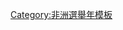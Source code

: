 {{Navbox
|name  = 烏干達選舉
|title = {{flagicon|Uganda}} {{Link-en|烏干達選舉|Elections in Uganda|烏干達選舉及公投}}
|state = {{{state|autocollapse}}}
|style = wide
|bodyclass = hlist

|group1 = [[烏干達國家元首|總統選舉]]
|list1 =
* {{Link-en|1996年烏干達總統選舉|1996 Ugandan presidential election|1996年}}
* {{Link-en|2001年烏干達總統選舉|2001 Ugandan presidential election|2001年}}
* {{Link-en|2006年烏干達大選|2006 Ugandan general election|2006年}}
* {{Link-en|2011年烏干達大選|2011 Ugandan general election|2011年}}
* {{Link-en|2016年烏干達大選|2016 Ugandan general election|2016年}}
* [[2021年烏干達大選|2021年]]

|group2 = [[乌干达议会|議會選舉]]
|list2 =
* {{Link-en|1958年烏干達大選|1958 Ugandan general election|1958年}}
* {{Link-en|1961年烏干達大選|1961 Ugandan general election|1961年}}
* {{Link-en|1962年烏干達大選|1962 Ugandan general election|1962年}}
* {{Link-en|1980年烏干達大選|1980 Ugandan general election|1980年}}
* {{Link-en|1989年烏干達大選|1989 Ugandan general election|1989年}}
* {{Link-en|1994年烏干達制憲議會選舉|1994 Ugandan Constituent Assembly election|1994年}}
* {{Link-en|1996年烏干達議會選舉|1996 Ugandan parliamentary election|1996年}}
* {{Link-en|2001年烏干達議會選舉|2001 Ugandan parliamentary election|2001年}}
* {{Link-en|2006年烏干達大選|2006 Ugandan general election|2006年}}
* {{Link-en|2011年烏干達大選|2011 Ugandan general election|2011年}}
* {{Link-en|2016年烏干達大選|2016 Ugandan general election|2016年}}
* [[2021年烏干達大選|2021年]]

|group3 = {{Link-en|地方議會 (烏干達)|Local Council (Uganda)|地方選舉}}
|list3 =
* {{Link-en|1964年烏干達失縣公投|1964 Ugandan lost counties referendum|1964年}}
* [[1989年烏干達地方選舉|1989年]]
* [[1992年烏干達地方選舉|1992年]]
* [[1998年烏干達地方選舉|1998年]]
* [[2002年烏干達地方選舉|2002年]]
* [[2006年烏干達地方選舉|2006年]]
* [[2018年烏干達地方選舉|2018年]]
* [[2021年烏干達地方選舉|2021年]]

|group4 = <div style="text-align: center;">公投</div>
|list4 =
* {{Link-en|2000年烏干達多黨制公投|2000 Ugandan multi-party referendum|2000年}}
* {{Link-en|2005年烏干達多黨制公投|2005 Ugandan multi-party referendum|2005年}}

}}<noinclude>
{{collapsible option}}
[[Category:非洲選舉年模板]]
</noinclude>